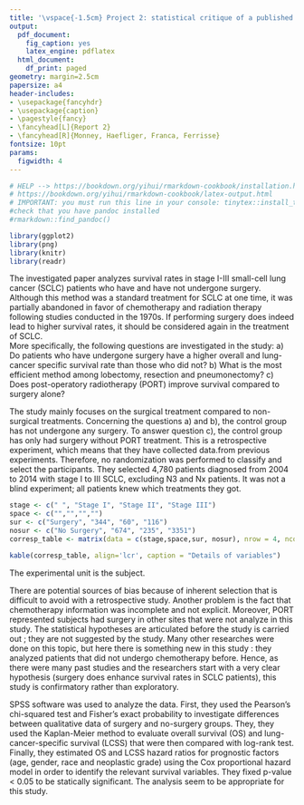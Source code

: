 ```yaml
---
title: '\vspace{-1.5cm} Project 2: statistical critique of a published paper'
output:
  pdf_document:
    fig_caption: yes
    latex_engine: pdflatex
  html_document:
    df_print: paged
geometry: margin=2.5cm
papersize: a4
header-includes:
- \usepackage{fancyhdr}
- \usepackage{caption}
- \pagestyle{fancy}
- \fancyhead[L]{Report 2}
- \fancyhead[R]{Monney, Haefliger, Franca, Ferrisse}
fontsize: 10pt
params:
  figwidth: 4
---
```


```r
# HELP --> https://bookdown.org/yihui/rmarkdown-cookbook/installation.html
# https://bookdown.org/yihui/rmarkdown-cookbook/latex-output.html
# IMPORTANT: you must run this line in your console: tinytex::install_tinytex()
#check that you have pandoc installed
#rmarkdown::find_pandoc()
```

```{=latex}
\thispagestyle{fancy}
```
```r
library(ggplot2)
library(png)
library(knitr)
library(readr)
```

```{=html}
<!--
1. Briefly give the biomedical background for the paper. What question/hypothesis is being investigated? 
  - What question(s) does the study address?
  - Is the study exploratory or confirmatory?
-->
```
\vspace{-1.5cm}

The investigated paper analyzes survival rates in stage I-III small-cell lung cancer (SCLC) patients who have and have not undergone surgery. Although this method was a standard treatment for SCLC at one time, it was partially abandoned in favor of chemotherapy and radiation therapy following studies conducted in the 1970s. If performing surgery does indeed lead to higher survival rates, it should be considered again in the treatment of SCLC. \
More specifically, the following questions are investigated in the study: a) Do patients who have undergone surgery have a higher overall and lung-cancer specific survival rate than those who did not? b) What is the most efficient method among lobectomy, resection and pneumonectomy? c) Does post-operatory radiotherapy (PORT) improve survival compared to surgery alone?

```{=html}
<!-- 
2. What data are collected (include how many individuals, what variables)? 
  - Is this study an experiment or an observational study (who decides who gets the treatment)? ok
  - What is the ‘treatment’? (Is there a treatment?) How many treatments are there? ok
  - Is there a control group? Is a placebo used for the control group? ok
  
  - What are the experimental units?
  - What is the experimental design?
  - Are data values measured or self-reported?
-->
```
The study mainly focuses on the surgical treatment compared to non-surgical treatments. Concerning the questions a) and b), the control group has not undergone any surgery. To answer question c), the control group has only had surgery without PORT treatment.
This is a retrospective experiment, which means that they have collected data.from previous experiments. Therefore, no randomization was performed to classify and select the participants. They selected 4,780 patients diagnosed from 2004 to 2014 with stage I to III SCLC, excluding N3 and Nx patients. It was not a blind experiment; all patients knew which treatments they got. 
```r
stage <- c(" ", "Stage I", "Stage II", "Stage III")
space <- c("","","","")
sur <- c("Surgery", "344", "60", "116")
nosur <- c("No Surgery", "674", "235", "3351")
corresp_table <- matrix(data = c(stage,space,sur, nosur), nrow = 4, ncol = 4)

kable(corresp_table, align='lcr', caption = "Details of variables")
```

The experimental unit is the subject. 

```{=html}
<!-- 
3. What analyses were carried out? Are these analyses appropriate for the problem? 
  - (If controlled experiment) Is the experiment run blind? Double-blind?
  -  (If controlled experiment) Is the experiment randomized? (Is the assignment to the treatment
group or control group governed by a chance procedure, rather than by judgement or a haphazard
procedure?) 
  - What potential sources of bias are there? ok
  - Is the study exploratory or confirmatory? ok
  - Are the statistical hypotheses articulated before the study is carried out, or are they suggested
by the study? ok
  - How are the data analyzed? ok
  - Is the analysis appropriate for the design? ~~~~
-->
```

There are potential sources of bias because of inherent selection that is difficult to avoid with a retrospective study. Another problem is the fact that chemotherapy information was incomplete and not explicit. Moreover, PORT represented subjects had surgery in other sites that were not analyze in this study. The statistical hypotheses are articulated before the study is carried out ; they are not suggested by the study. Many other researches were done on this topic, but here there is something new in this study : they analyzed patients that did not undergo chemotherapy before. Hence, as there were many past studies and the researchers start with a very clear hypothesis (surgery does enhance survival rates in SCLC patients), this study is confirmatory rather than exploratory.

SPSS software was used to analyze the data. First, they used the Pearson's chi-squared test and Fisher's exact probability to investigate differences between qualitative data of surgery and no-surgery groups. They, they used the Kaplan-Meier method to evaluate overall survival (OS) and lung-cancer-specific survival (LCSS) that were then compared with log-rank test. Finally, they estimated OS and LCSS hazard ratios for prognostic factors (age, gender, race and neoplastic grade) using the Cox proportional hazard model in order to identify the relevant survival variables. They fixed p-value < 0.05 to be statically significant. The analysis seem to be appropriate for this study. 

```{=html}
<!-- 
4. What other analyses should have been done (or might have been done but not shown)? Explain.
  - What confounding factors may be involved?
  - Are any confounding factors controlled for?
-->
```

```{=html}
<!-- 
5. Is there any mention of power of the analyses? How would you go about trying to estimate power? 
  - Is there adequate power? Is the sample size appropriate for the stated aims?
-->
```

```{=html}
<!--
6. What conclusions do the authors draw? Are these conclusions substantiated by the results? Explain 
  - Does the study adequately address the question(s) it attempts to answer? (Can the question(s)
possibly be answered by this study?) 
  - In light of your answers to the above, does the evidence support the conclusions?
-->
```

